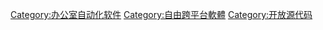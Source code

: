 {{Commons cat|OpenOffice.org}}

[[Category:办公室自动化软件|Category:办公室自动化软件]]
[[Category:自由跨平台軟體|Category:自由跨平台軟體]]
[[Category:开放源代码|Category:开放源代码]]